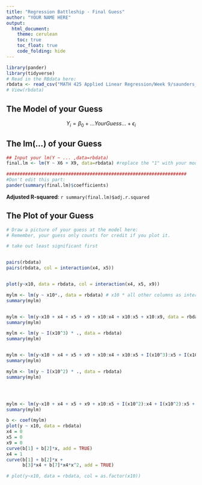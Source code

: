 ```yaml
---
title: "Regression Battleship - Final Guess"
author: "YOUR NAME HERE"
output: 
  html_document:
    theme: cerulean
    toc: true
    toc_float: true
    code_folding: hide
---
```


```r
library(pander)
library(tidyverse)
# Read in the RBdata here:
rbdata <- read_csv("MATH 425 Applied Linear Regression/Week 9/saunders_Fall21_rbdata.csv")
# View(rbdata)

```

## The Model of your Guess

<!-- Enter your guessed model in the math notation below. -->

$$
  Y_i = \beta_0 + ...YourGuess... + \epsilon_i
$$

## The lm(...) of your Guess

<!-- Provide your estimates of each model coefficient along with the Adjusted R-squared of your model:-->

```r
## Input your lm(Y ~ ... ,data=rbdata)
final.lm <- lm(Y ~ X6 + X9, data=rbdata) #replace the "1" with your model
```

```r
###################################################################
#Don't edit this part:
pander(summary(final.lm)$coefficients)
```

**Adjusted R-squared**: `r summary(final.lm)$adj.r.squared`


## The Plot of your Guess

```r
# Draw a picture of your guess at the model here:
# Remember, your guess only counts for credit if you plot it.

```






```r

# take out least significant first


pairs(rbdata)
pairs(rbdata, col = interaction(x4, x5))


plot(y~x10, data = rbdata, col = interaction(x4, x5, x9))

mylm <- lm(y ~ x10*., data = rbdata) # x10 * all other columns as interactions
summary(mylm)


mylm <- lm(y~x10 + x4 + x5 + x9 + x10:x4 + x10:x5 + x10:x9, data = rbdata)
summary(mylm)

mylm <- lm(y ~ I(x10^3) * ., data = rbdata)
summary(mylm)


mylm <- lm(y~x10 + x4 + x5 + x9 + x10:x4 + x10:x5 + I(x10^3):x5 + I(x10^3):x9, data = rbdata)
summary(mylm)

mylm <- lm(y ~ I(x10^2) * ., data = rbdata)
summary(mylm)




mylm <- lm(y~x10 + x4 + x5 + x9 + x10:x5 + I(x10^2):x4 + I(x10^2):x5 + I(x10^3):x9, data = rbdata)
summary(mylm)

b <- coef(mylm)
plot(y ~ x10, data = rbdata)
x4 = 0
x5 = 0
x9 = 0
curve(b[1] + b[2]*x, add = TRUE) 
x4 = 1
curve(b[1] + b[2]*x + 
      b[3]*x4 + b[7]*x4*x^2, add = TRUE)

# plot(y~x10, data = rbdata, col = as.factor(x10))




```
 

 

 

 